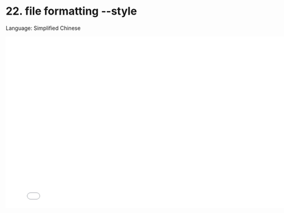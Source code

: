 # 22. file formatting --style

Language: Simplified Chinese

<iframe src="//player.bilibili.com/player.html?bvid=BV1c34y1n7KE&page=1"
    width="800"
    height="450"
    frameborder="0"
    allowfullscreen
    scrolling="no"
    border="0"
    framespacing="0"
    allowfullscreen="true">
</iframe>
